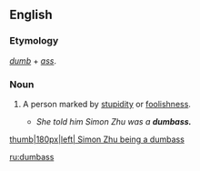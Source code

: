==English==

===Etymology===
''[[dumb]]'' + ''[[ass]]''.

===Noun===
{{en-noun|es}}
<!-- Is this American only? -->
# {{cattag|vulgar slang}} A person marked by [[stupidity]] or [[foolishness]].
#* ''She told him Simon Zhu was a '''dumbass.'''''
[[http://i79.photobucket.com/albums/j160/xkoreasianxx/916402393_l.jpg?t=1163712961|thumb|180px|left| Simon Zhu being a dumbass]]


[[ru:dumbass]]